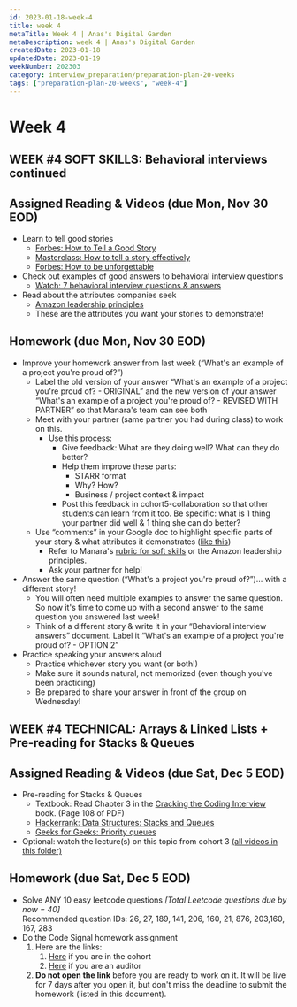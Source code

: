 ```yaml
---
id: 2023-01-18-week-4
title: week 4
metaTitle: Week 4 | Anas's Digital Garden
metaDescription: week 4 | Anas's Digital Garden
createdDate: 2023-01-18
updatedDate: 2023-01-19
weekNumber: 202303
category: interview_preparation/preparation-plan-20-weeks
tags: ["preparation-plan-20-weeks", "week-4"]
---
```


# Week 4

## WEEK #4 SOFT SKILLS: Behavioral interviews continued

## Assigned Reading & Videos (due Mon, Nov 30 EOD)

- Learn to tell good stories
    - [Forbes: How to Tell a Good Story](https://www.forbes.com/sites/work-in-progress/2013/12/11/how-to-tell-a-good-story/?sh=511a00d9584c)
    - [Masterclass: How to tell a story effectively](https://www.masterclass.com/articles/how-to-tell-a-story-effectively#how-to-tell-a-story-effectively)
    - [Forbes: How to be unforgettable](https://www.forbes.com/sites/work-in-progress/2013/03/21/how-to-be-unforgettable/?sh=5f8ed58d796d)
- Check out examples of good answers to behavioral interview questions
    - [Watch: 7 behavioral interview questions & answers](https://www.youtube.com/watch?v=ZLtO_7LjzVg)
- Read about the attributes companies seek
    - [Amazon leadership principles](https://www.aboutamazon.com/about-us/leadership-principles)
    - These are the attributes you want your stories to demonstrate!

## Homework (due Mon, Nov 30 EOD)

- Improve your homework answer from last week (“What's an example of a project you're proud of?”)
    - Label the old version of your answer “What's an example of a project you're proud of? - ORIGINAL” and the new version of your answer “What's an example of a project you're proud of? - REVISED WITH PARTNER” so that Manara's team can see both
    - Meet with your partner (same partner you had during class) to work on this.
        - Use this process:
            - Give feedback: What are they doing well? What can they do better?
            - Help them improve these parts:
                - STARR format
                - Why? How?
                - Business / project context & impact
            - Post this feedback in cohort5-collaboration so that other students can learn from it too. Be specific: what is 1 thing your partner did well & 1 thing she can do better?
    - Use “comments” in your Google doc to highlight specific parts of your story & what attributes it demonstrates ([like this](https://docs.google.com/document/d/11EU23-P86eFebHP1NFKb5VudUoVMPIsp89AeINi48ks/edit?usp=sharing))
        - Refer to Manara's [rubric for soft skills](https://docs.google.com/spreadsheets/d/126Rp7gnCoduqrMAFIIrMgJJxJxpZY4GOVNdWfXvSLGw/edit#gid=0) or the Amazon leadership principles.
        - Ask your partner for help!
- Answer the same question (“What's a project you're proud of?”)… with a different story!
    - You will often need multiple examples to answer the same question. So now it's time to come up with a second answer to the same question you answered last week!
    - Think of a different story & write it in your “Behavioral interview answers” document. Label it “What's an example of a project you're proud of? - OPTION 2”
- Practice speaking your answers aloud
    - Practice whichever story you want (or both!)
    - Make sure it sounds natural, not memorized (even though you've been practicing)
    - Be prepared to share your answer in front of the group on Wednesday!

## WEEK #4 TECHNICAL: Arrays & Linked Lists + Pre-reading for Stacks & Queues

## Assigned Reading & Videos (due Sat, Dec 5 EOD)

- Pre-reading for Stacks & Queues
    - Textbook: Read Chapter 3 in the [Cracking the Coding Interview](https://drive.google.com/open?id=0B7ERENZtSqGiTGRMMm1zWFduS0E) book. (Page 108 of PDF)
    - [Hackerrank: Data Structures: Stacks and Queues](https://www.youtube.com/watch?v=wjI1WNcIntg)
    - [Geeks for Geeks: Priority queues](https://www.geeksforgeeks.org/priority-queue-set-1-introduction/)
- Optional: watch the lecture(s) on this topic from cohort 3 [(all videos in this folder)](https://drive.google.com/drive/folders/1MOesN_rOwKIBmPzX_IaP-rCaJxPDysq7?usp=sharing)

## Homework (due Sat, Dec 5 EOD)

- Solve ANY 10 easy leetcode questions *[Total Leetcode questions due by now = 40]*  
Recommended question IDs: 26, 27, 189, 141, 206, 160, 21, 876, 203,160, 167, 283
- Do the Code Signal homework assignment
    1. Here are the links:
        1. [Here](https://app.codesignal.com/public-test/PbfRp7bAP4nZQhyAe/yAAtp7Yi7kqosJ) if you are in the cohort
        2. [Here](https://app.codesignal.com/public-test/PbfRp7bAP4nZQhyAe/GJvfRALJxfQHT2) if you are an auditor
    2. **Do not open the link** before you are ready to work on it. It will be live for 7 days after you open it, but don't miss the deadline to submit the homework (listed in this document).
